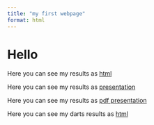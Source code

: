 ```yaml
---
title: "my first webpage"
format: html
---
```


# Hello

Here you can see my results as [html](my_file.html)

Here you can see my results as [presentation](my_pres.html)

Here you can see my results as [pdf presentation](my_pdf_pres.pdf)

Here you can see my darts results as [html](darts_data.html)